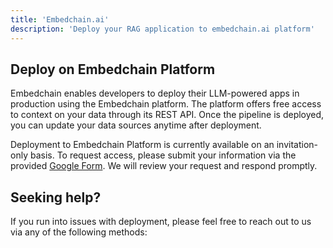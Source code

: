 ```yaml
---
title: 'Embedchain.ai'
description: 'Deploy your RAG application to embedchain.ai platform'
---
```


## Deploy on Embedchain Platform

Embedchain enables developers to deploy their LLM-powered apps in production using the Embedchain platform. The platform offers free access to context on your data through its REST API. Once the pipeline is deployed, you can update your data sources anytime after deployment.

Deployment to Embedchain Platform is currently available on an invitation-only basis. To request access, please submit your information via the provided [Google Form](https://forms.gle/vigN11h7b4Ywat668). We will review your request and respond promptly.


## Seeking help?

If you run into issues with deployment, please feel free to reach out to us via any of the following methods:

<Snippet file="get-help.mdx" />
